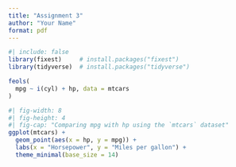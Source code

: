 ```yaml
---
title: "Assignment 3"
author: "Your Name"
format: pdf
---
```


```r
#| include: false
library(fixest)     # install.packages("fixest")
library(tidyverse)  # install.packages("tidyverse")
```

```r
feols(
  mpg ~ i(cyl) + hp, data = mtcars
)
```

```r
#| fig-width: 8
#| fig-height: 4
#| fig-cap: "Comparing mpg with hp using the `mtcars` dataset"
ggplot(mtcars) + 
  geom_point(aes(x = hp, y = mpg)) + 
  labs(x = "Horsepower", y = "Miles per gallon") +
  theme_minimal(base_size = 14)
```
